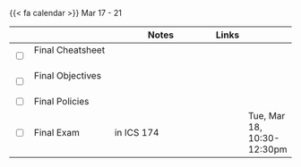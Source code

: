 {{< fa calendar >}} Mar 17 - 21


<table class="table-striped text-left table-bordered" align = "center">

  <thead>
    <th style="width:  3%"></th>
    <th style="width:  30%"></th>
    <th style="width:  40%">Notes</th>
    <th style="width:  8%">Links</th>
    <th style="width:  15%"></th>
  </thead>

  <tr>
    <td><input type="checkbox" /></td>
    <td> Final Cheatsheet &nbsp; &nbsp; </td>
    <td></td>
    <td><a href="https://mdogucu.github.io/stats67b-wi25-slides/others/final/cheatsheet.pdf" target ="_blank"> <i class="fas fa-book" aria-hidden="true"
            title="External Link to Slides" target = "_blank"></i></td>
    <td></td>
  </tr>
  
  <tr>
    <td><input type="checkbox" /></td>
    <td> Final Objectives &nbsp; &nbsp; </td>
    <td></td>
    <td><a href="https://mdogucu.github.io/stats67b-wi25-slides/others/final/objectives.pdf" target ="_blank"> <i class="fas fa-book" aria-hidden="true"
            title="External Link to Slides" target = "_blank"></i></td>
    <td></td>
  </tr>
  
  <tr>
    <td><input type="checkbox" /></td>
    <td> Final Policies &nbsp; &nbsp; </td>
    <td></td>
    <td><a href="https://mdogucu.github.io/stats67b-wi25-slides/others/final/cover.pdf" target ="_blank"> <i class="fas fa-book" aria-hidden="true"
            title="External Link to Slides" target = "_blank"></i></td>
    <td></td>
  </tr>
  
  
  <tr>
    <td><input type="checkbox" /></td>
    <td> Final Exam &nbsp; &nbsp; </td>
    <td>in ICS 174</td>
    <td> </td>
    <td>Tue, Mar 18, 10:30-12:30pm		</td>
  </tr>
  
        
</table>